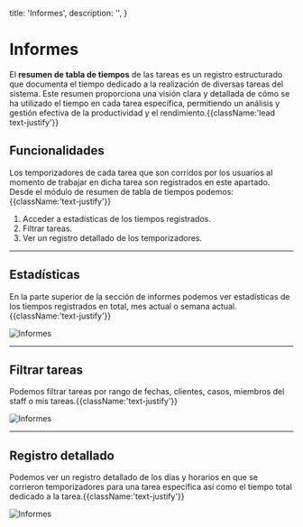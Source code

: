   title: 'Informes',
  description: '',
}

# Informes

El **resumen de tabla de tiempos** de las tareas es un registro estructurado que documenta el tiempo dedicado a la realización de diversas tareas del sistema. Este resumen proporciona una visión clara y detallada de cómo se ha utilizado el tiempo en cada tarea específica, permitiendo un análisis y gestión efectiva de la productividad y el rendimiento.{{className:'lead text-justify'}}

## Funcionalidades

Los temporizadores de cada tarea que son corridos por los usuarios al momento de trabajar en dicha tarea son registrados en este apartado.
Desde el módulo de resumen de tabla de tiempos podemos: {{className:'text-justify'}}

1. Acceder a estadísticas de los tiempos registrados.
2. Filtrar tareas.
3. Ver un registro detallado de los temporizadores.

---

## Estadísticas

En la parte superior de la sección de informes podemos ver estadísticas de los tiempos registrados en total, mes actual o semana actual.{{className:'text-justify'}}

<Image src="/images/informes-1.png" alt="Informes" width={700} height={500} />

---

## Filtrar tareas

Podemos filtrar tareas por rango de fechas, clientes, casos, miembros del staff o mis tareas.{{className:'text-justify'}}

<Image src="/images/informes-1.png" alt="Informes" width={700} height={500} />

---

## Registro detallado

Podemos ver un registro detallado de los días y horarios en que se corrieron temporizadores para una tarea específica así como el tiempo total dedicado a la tarea.{{className:'text-justify'}}

<Image src="/images/informes-2.png" alt="Informes" width={700} height={500} />
